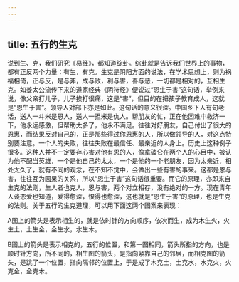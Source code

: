 ```yaml
---
---
---
```

title: 五行的生克
---




说到生、克，我们研究《易经》，都知道综卦。综卦就是告诉我们世界上的事物，都有正反两个力量：有生，有克。生克是阴阳方面的说法，在学术思想上，则为祸福相倚，正与反，是与非，成与败，利与害，善与恶，一切都是相对的，互相生克。如姜太公流传下来的道家经典《阴符经》便说过“恩生于害”这句话，举例来说，像父亲打儿子，儿子挨打很痛，这是“害”，但目的在把孩子教育成人，这就是“恩生于害”。领导人对部下亦是如此。这句话的意义很深。中国乡下人有句老话，送人一斗米是恩人，送人一担米是仇人。帮朋友的忙，正在他困难中救济一下，他永远感激，但帮助太多了，他永不满足。往往对好朋友，自己付出了很大的恩惠，而结果反对自己的，正是那些得过你恩惠的人，所以做领导的人，对这点特别要注意。一个人的失败，往往失败在最信任、最亲近的人身上。历史上这种例子很多。这种人并不一定要存心害对他有恩的人，像拿破仑在两个人的心目中，被认为他不配当英雄，一个是他自己的太太，一个是他的一个老朋友，因为太亲近，相处太久了，就有不同的观念，在不知不觉中，会做出一些有害的事来。这都是恩与害，往往互为因果的关系，所以“恩生于害”这句话很重要。而它的原理，亦即来自生克的法则，生人者也克人，恩与害，两个对立相存，没有绝对的一方。现在青年人谈恋爱也知道，爱得愈深，恨得也愈深，这也就是“恩生于害”的原理，也是生克的法则。关于五行的生克道理，可以用下面这两个图案来表现：



A图上的箭头是表示相生的，就是依时针的方向顺序，依次而生，成为木生火，火生土，土生金，金生水，水生木。

B图上的箭头是表示相克的，五行的位置，和第一图相同，箭头所指的方向，也是顺时针方向，所不同的，相生图的箭头，是指向紧靠自己的邻居，而相克图的箭头，是跳了一个位置，指向隔邻的位置上，于是成了木克土，土克水，水克火，火克金，金克木。